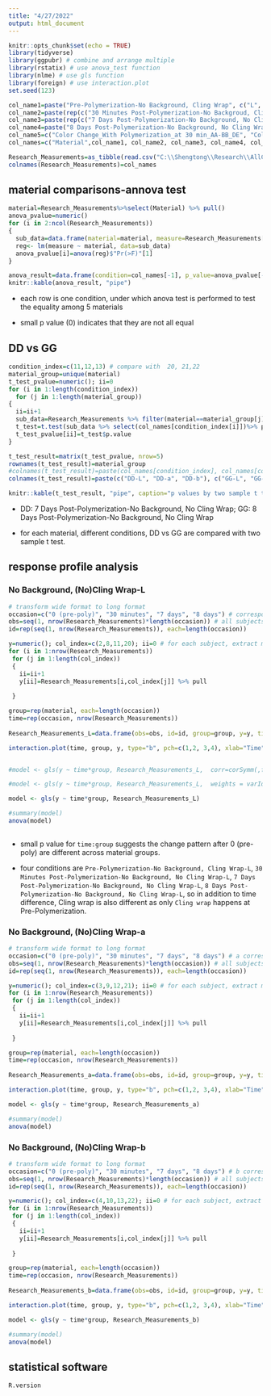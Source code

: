 ```yaml
---
title: "4/27/2022"
output: html_document
---
```


```r
knitr::opts_chunk$set(echo = TRUE)
library(tidyverse)
library(ggpubr) # combine and arrange multiple 
library(rstatix) # use anova_test function 
library(nlme) # use gls function 
library(foreign) # use interaction.plot 
set.seed(123)
```


```r
col_name1=paste("Pre-Polymerization-No Background, Cling Wrap", c("L", "a", "b"), sep="-")
col_name2=paste(rep(c("30 Minutes Post-Polymerization-No Backgroud, Cling Wrap", "30 Minutes Post-Polymerization-No Background, No Cling Wrap"), each=3),c("L", "a", "b"),sep="-")
col_name3=paste(rep(c("7 Days Post-Polymerization-No Background, No Cling Wrap", "7 Days Post-Polymerization-White Background, No Cling Wrap", "7 Days Post-Polymerization-Black Background, No Cling Wrap"), each=3),c("L", "a", "b"),sep="-")
col_name4=paste("8 Days Post-Polymerization-No Background, No Cling Wrap", c("L", "a", "b"), sep="-")
col_name5=c("Color Change_With Polymerization_at 30 min_AA-BB_DE", "Color Change_of 30 min_Effect of wrap_BB-CC_DE", "Color Change_after further polym for_8 days (20C)_CC-GG_DE","Translucency_of each at_37C_EE-FF_DE", "Color Change_at 7-8 days due to_room temp to oral temp_DD-GG_DE")
col_names=c("Material",col_name1, col_name2, col_name3, col_name4, col_name5)

Research_Measurements=as_tibble(read.csv("C:\\Shengtong\\Research\\AllCollaboration\\2022\\202204\\Megan\\Research_Measurements.csv", header=F))
colnames(Research_Measurements)=col_names

```





## material comparisons-annova test 

```r
material=Research_Measurements%>%select(Material) %>% pull()
anova_pvalue=numeric()
for (i in 2:ncol(Research_Measurements))
{
  sub_data=data.frame(material=material, measure=Research_Measurements[,i] %>% pull())
  reg<- lm(measure ~ material, data=sub_data)
  anova_pvalue[i]=anova(reg)$"Pr(>F)"[1]
}

anova_result=data.frame(condition=col_names[-1], p_value=anova_pvalue[-1])
knitr::kable(anova_result, "pipe")
```



* each row is one condition, under which anova test is performed to test the equality among 5 materials 

* small p value (0) indicates that they are not all equal 


## DD vs GG 

```r
condition_index=c(11,12,13) # compare with  20, 21,22
material_group=unique(material)
t_test_pvalue=numeric(); ii=0
for (i in 1:length(condition_index))
  for (j in 1:length(material_group))
{
  ii=ii+1
  sub_data=Research_Measurements %>% filter(material==material_group[j])
  t_test=t.test(sub_data %>% select(col_names[condition_index[i]])%>% pull, sub_data %>% select(col_names[condition_index[i]+9])%>% pull, conf.level=0.95)
  t_test_pvalue[ii]=t_test$p.value
}

t_test_result=matrix(t_test_pvalue, nrow=5)
rownames(t_test_result)=material_group
#colnames(t_test_result)=paste(col_names[condition_index], col_names[condition_index+9], sep="vs")
colnames(t_test_result)=paste(c("DD-L", "DD-a", "DD-b"), c("GG-L", "GG-a", "GG-b"), sep=" vs ")

knitr::kable(t_test_result, "pipe", caption="p values by two sample t test")
```

* DD: 7 Days Post-Polymerization-No Background, No Cling Wrap; GG: 8 Days Post-Polymerization-No Background, No Cling Wrap

* for each material, different conditions, DD vs GG are compared with two sample t test. 


## response profile analysis 

### No Background, (No)Cling Wrap-L

```r
# transform wide format to long format 
occasion=c("0 (pre-poly)", "30 minutes", "7 days", "8 days") # corresponds to columns 2, 5 11, 20 
obs=seq(1, nrow(Research_Measurements)*length(occasion)) # all subjects in long format 
id=rep(seq(1, nrow(Research_Measurements)), each=length(occasion))

y=numeric(); col_index=c(2,8,11,20); ii=0 # for each subject, extract measurements at different time points/occasions 
for (i in 1:nrow(Research_Measurements))
 for (j in 1:length(col_index))
 {
   ii=ii+1
   y[ii]=Research_Measurements[i,col_index[j]] %>% pull
   
 }

group=rep(material, each=length(occasion))
time=rep(occasion, nrow(Research_Measurements))
  
Research_Measurements_L=data.frame(obs=obs, id=id, group=group, y=y, time=time)

interaction.plot(time, group, y, type="b", pch=c(1,2, 3,4), xlab="Time", ylab="L", main="No Background, (No)Cling Wrap-L", col=c("blue", "green", "orange", "red"))


#model <- gls(y ~ time*group, Research_Measurements_L,  corr=corSymm(,form= ~ 1 | id), weights = varIdent(form = ~ 1 | factor(time)))

#model <- gls(y ~ time*group, Research_Measurements_L,  weights = varIdent(form = ~ 1 | time))

model <- gls(y ~ time*group, Research_Measurements_L)

#summary(model)
anova(model)
 

```

* small p value for `time:group` suggests the change pattern after 0 (pre-poly) are different across material groups. 

* four conditions are `Pre-Polymerization-No Background, Cling Wrap-L`, 
`30 Minutes Post-Polymerization-No Background, No Cling Wrap-L`, `7 Days Post-Polymerization-No Background, No Cling Wrap-L`, `8 Days Post-Polymerization-No Background, No Cling Wrap-L`, so in addition to time difference, Cling wrap is also different as only `Cling wrap` happens at Pre-Polymerization. 



### No Background, (No)Cling Wrap-a

```r
# transform wide format to long format 
occasion=c("0 (pre-poly)", "30 minutes", "7 days", "8 days") # a corresponds to columns 3, 6 12, 21 
obs=seq(1, nrow(Research_Measurements)*length(occasion)) # all subjects in long format 
id=rep(seq(1, nrow(Research_Measurements)), each=length(occasion))

y=numeric(); col_index=c(3,9,12,21); ii=0 # for each subject, extract measurements at different time points/occasions 
for (i in 1:nrow(Research_Measurements))
 for (j in 1:length(col_index))
 {
   ii=ii+1
   y[ii]=Research_Measurements[i,col_index[j]] %>% pull
   
 }

group=rep(material, each=length(occasion))
time=rep(occasion, nrow(Research_Measurements))  
  
Research_Measurements_a=data.frame(obs=obs, id=id, group=group, y=y, time=time)

interaction.plot(time, group, y, type="b", pch=c(1,2, 3,4), xlab="Time", ylab="a", main="No Background, (No)Cling Wrap-a", col=c("blue", "green", "orange", "red"))

model <- gls(y ~ time*group, Research_Measurements_a)

#summary(model)
anova(model)
```
### No Background, (No)Cling Wrap-b


```r
# transform wide format to long format 
occasion=c("0 (pre-poly)", "30 minutes", "7 days", "8 days") # b corresponds to columns 4, 7 13, 22 
obs=seq(1, nrow(Research_Measurements)*length(occasion)) # all subjects in long format 
id=rep(seq(1, nrow(Research_Measurements)), each=length(occasion))

y=numeric(); col_index=c(4,10,13,22); ii=0 # for each subject, extract measurements at different time points/occasions 
for (i in 1:nrow(Research_Measurements))
 for (j in 1:length(col_index))
 {
   ii=ii+1
   y[ii]=Research_Measurements[i,col_index[j]] %>% pull
   
 }

group=rep(material, each=length(occasion))
time=rep(occasion, nrow(Research_Measurements))  
  
Research_Measurements_b=data.frame(obs=obs, id=id, group=group, y=y, time=time)

interaction.plot(time, group, y, type="b", pch=c(1,2, 3,4), xlab="Time", ylab="b", main="No Background, (No)Cling Wrap-b", col=c("blue", "green", "orange", "red"))

model <- gls(y ~ time*group, Research_Measurements_b)

#summary(model)
anova(model)

```



## statistical software 

```r
R.version
```